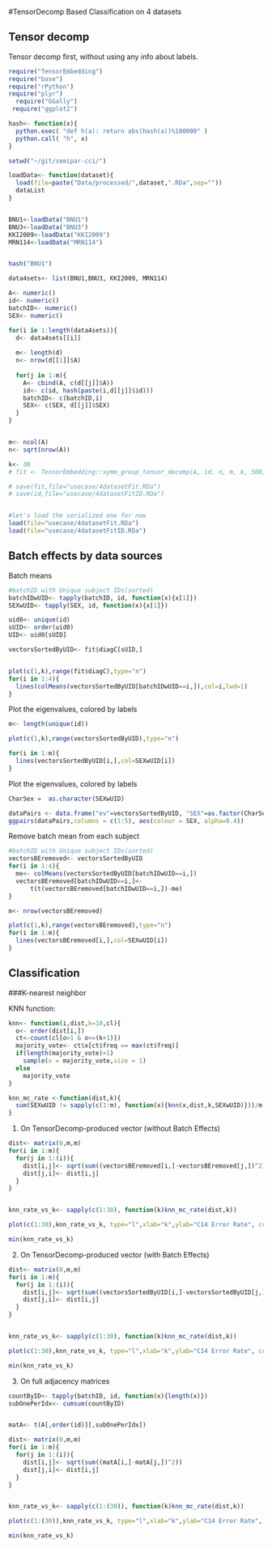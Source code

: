#TensorDecomp Based Classification on 4 datasets



## Tensor decomp

Tensor decomp first, without using any info about labels.

```r
require("TensorEmbedding")
require("base")
require("rPython")
require("plyr")
  require("GGally")
 require("ggplot2")

hash<- function(x){
  python.exec( "def h(a): return abs(hash(a))%100000" )
  python.call( "h", x)
}

setwd("~/git/semipar-cci/")

loadData<- function(dataset){
  load(file=paste("Data/processed/",dataset,".RDa",sep=""))
  dataList
}


BNU1<-loadData("BNU1")
BNU3<-loadData("BNU3")
KKI2009<-loadData("KKI2009")
MRN114<-loadData("MRN114")


hash("BNU1")

data4sets<- list(BNU1,BNU3, KKI2009, MRN114)

A<- numeric()
id<- numeric()
batchID<- numeric()
SEX<- numeric()

for(i in 1:length(data4sets)){
  d<- data4sets[[i]]
  
  m<- length(d)
  n<- nrow(d[[1]]$A)
  
  for(j in 1:m){
    A<- cbind(A, c(d[[j]]$A))
    id<- c(id, hash(paste(i,d[[j]]$id)))
    batchID<- c(batchID,i) 
    SEX<- c(SEX, d[[j]]$SEX)
  }
}


m<- ncol(A)
n<- sqrt(nrow(A))

k<- 30
# fit <- TensorEmbedding::symm_group_tensor_decomp(A, id, n, m, k, 500, 1E-5, 1E-5)

# save(fit,file="usecase/4datasetFit.RDa")
# save(id,file="usecase/4datasetFitID.RDa")


#let's load the serialized one for now
load(file="usecase/4datasetFit.RDa")
load(file="usecase/4datasetFitID.RDa")

```



## Batch effects by data sources

Batch means
```r

#batchID with Unique subject IDs(sorted)
batchIDwUID<- tapply(batchID, id, function(x){x[1]})
SEXwUID<- tapply(SEX, id, function(x){x[1]})

uid0<- unique(id)
sUID<- order(uid0)
UID<- uid0[sUID]

vectorsSortedByUID<- fit$diagC[sUID,]


plot(c(1,k),range(fit$diagC),type="n")
for(i in 1:4){
  lines(colMeans(vectorsSortedByUID[batchIDwUID==i,]),col=i,lwd=1)
}
```


Plot the eigenvalues, colored by labels
```r

m<- length(unique(id))

plot(c(1,k),range(vectorsSortedByUID),type="n")

for(i in 1:m){
  lines(vectorsSortedByUID[i,],col=SEXwUID[i])
}
```


Plot the eigenvalues, colored by labels
```r


CharSex =  as.character(SEXwUID)

dataPairs <- data.frame("ev"=vectorsSortedByUID, "SEX"=as.factor(CharSex))
ggpairs(dataPairs,columns = c(1:5), aes(colour = SEX, alpha=0.4))
```


Remove batch mean from each subject

```r

#batchID with Unique subject IDs(sorted)
vectorsBEremoved<- vectorsSortedByUID
for(i in 1:4){
  me<- colMeans(vectorsSortedByUID[batchIDwUID==i,])
  vectorsBEremoved[batchIDwUID==i,]<-
      t(t(vectorsBEremoved[batchIDwUID==i,])-me)
}

m<- nrow(vectorsBEremoved)

plot(c(1,k),range(vectorsBEremoved),type="n")
for(i in 1:m){
  lines(vectorsBEremoved[i,],col=SEXwUID[i])
}


```


## Classification


###K-nearest neighbor


KNN function:

```R

knn<- function(i,dist,k=10,cl){
  o<- order(dist[i,])
  ct<-count(cl[o>1 & o<=(k+1)])
  majority_vote<- ct$x[ct$freq == max(ct$freq)] 
  if(length(majority_vote)>1)
    sample(x = majority_vote,size = 1)
  else
    majority_vote
}

knn_mc_rate <-function(dist,k){
  sum(SEXwUID != sapply(c(1:m), function(x){knn(x,dist,k,SEXwUID)}))/m
}


```



1. On TensorDecomp-produced vector (without Batch Effects)

```R


dist<- matrix(0,m,m)
for(i in 1:m){
  for(j in 1:(i)){
    dist[i,j]<- sqrt(sum((vectorsBEremoved[i,]-vectorsBEremoved[j,])^2))
    dist[j,i]<- dist[i,j]
  }
}


knn_rate_vs_k<- sapply(c(1:30), function(k)knn_mc_rate(dist,k))

plot(c(1:30),knn_rate_vs_k, type="l",xlab="k",ylab="C14 Error Rate", col="red")

min(knn_rate_vs_k)

```


2. On TensorDecomp-produced vector (with Batch Effects)

```R


dist<- matrix(0,m,m)
for(i in 1:m){
  for(j in 1:(i)){
    dist[i,j]<- sqrt(sum((vectorsSortedByUID[i,]-vectorsSortedByUID[j,])^2))
    dist[j,i]<- dist[i,j]
  }
}


knn_rate_vs_k<- sapply(c(1:30), function(k)knn_mc_rate(dist,k))

plot(c(1:30),knn_rate_vs_k, type="l",xlab="k",ylab="C14 Error Rate", col="red")

min(knn_rate_vs_k)

```


3. On full adjacency matrices

```R

countByID<- tapply(batchID, id, function(x){length(x)})
subOnePerIdx<- cumsum(countByID)


matA<- t(A[,order(id)][,subOnePerIdx])

dist<- matrix(0,m,m)
for(i in 1:m){
  for(j in 1:(i)){
    dist[i,j]<- sqrt(sum((matA[i,]-matA[j,])^2))
    dist[j,i]<- dist[i,j]
  }
}


knn_rate_vs_k<- sapply(c(1:(30)), function(k)knn_mc_rate(dist,k))

plot(c(1:(30)),knn_rate_vs_k, type="l",xlab="k",ylab="C14 Error Rate", col="red")

min(knn_rate_vs_k)

```
